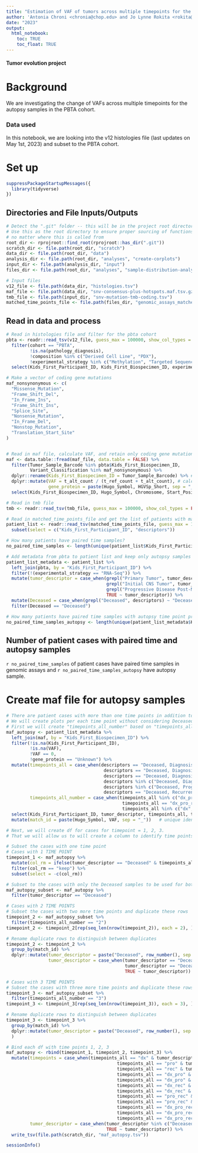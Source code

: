 ```yaml
---
title: "Estimation of VAF of tumors across multiple timepoints for the autopsy samples in the PBTA Cohort"
author: 'Antonia Chroni <chronia@chop.edu> and Jo Lynne Rokita <rokita@chop.edu> for D3B'
date: "2023"
output:
  html_notebook:
    toc: TRUE
    toc_float: TRUE
---
```



#### Tumor evolution project 

# Background
We are investigating the change of VAFs across multiple timepoints for the autopsy samples in the PBTA cohort.

### Data used 
In this notebook, we are looking into the v12 histologies file (last updates on May 1st, 2023) and subset to the PBTA cohort.

# Set up

```r
suppressPackageStartupMessages({
  library(tidyverse)
})
```

## Directories and File Inputs/Outputs

```r
# Detect the ".git" folder -- this will be in the project root directory
# Use this as the root directory to ensure proper sourcing of functions 
# no matter where this is called from
root_dir <- rprojroot::find_root(rprojroot::has_dir(".git"))
scratch_dir <- file.path(root_dir, "scratch")
data_dir <- file.path(root_dir, "data")
analysis_dir <- file.path(root_dir, "analyses", "create-corplots")
input_dir <- file.path(analysis_dir, "input")
files_dir <- file.path(root_dir, "analyses", "sample-distribution-analysis", "results")

# Input files
v12_file <- file.path(data_dir, "histologies.tsv")
maf_file <- file.path(data_dir, "snv-consensus-plus-hotspots.maf.tsv.gz")
tmb_file <- file.path(input_dir, "snv-mutation-tmb-coding.tsv")
matched_time_points_file <- file.path(files_dir, "genomic_assays_matched_time_points.tsv") # file from add-sample-distribution module
```

## Read in data and process

```r
# Read in histologies file and filter for the pbta cohort
pbta <- readr::read_tsv(v12_file, guess_max = 100000, show_col_types = FALSE) %>%
  filter(cohort == "PBTA",
         !is.na(pathology_diagnosis),
         !composition %in% c("Derived Cell Line", "PDX"),
         !experimental_strategy %in% c("Methylation", "Targeted Sequencing")) %>%
  select(Kids_First_Participant_ID, Kids_First_Biospecimen_ID, experimental_strategy, tumor_descriptor, age_at_diagnosis_days, age_last_update_days, cancer_predispositions, broad_histology, short_histology, cancer_group) 

# Make a vector of coding gene mutations
maf_nonsynonymous <- c(
  "Missense_Mutation",
  "Frame_Shift_Del",
  "In_Frame_Ins",
  "Frame_Shift_Ins",
  "Splice_Site",
  "Nonsense_Mutation",
  "In_Frame_Del",
  "Nonstop_Mutation",
  "Translation_Start_Site"
)


# Read in maf file, calculate VAF, and retain only coding gene mutations
maf <- data.table::fread(maf_file, data.table = FALSE) %>% 
  filter(Tumor_Sample_Barcode %in% pbta$Kids_First_Biospecimen_ID,
         Variant_Classification %in% maf_nonsynonymous) %>%
  dplyr::rename(Kids_First_Biospecimen_ID = Tumor_Sample_Barcode) %>% # change name of the biospecimen to match the one from the histologies files
  dplyr::mutate(VAF = t_alt_count / (t_ref_count + t_alt_count), # calculate VAF 
                gene_protein = paste(Hugo_Symbol, HGVSp_Short, sep = "_")) %>%  # concatenate gene and protein information
  select(Kids_First_Biospecimen_ID, Hugo_Symbol, Chromosome, Start_Position, Variant_Classification, VAF, HGVSc, HGVSp, HGVSp_Short, gene_protein) 

# Read in tmb file
tmb <- readr::read_tsv(tmb_file, guess_max = 100000, show_col_types = FALSE)

# Read in matched_time_points_file and get the list of patients with matched time points
patient_list <- readr::read_tsv(matched_time_points_file, guess_max = 100000, show_col_types = FALSE) %>%
  subset(select = c("Kids_First_Participant_ID", "descriptors"))

# How many patients have paired time samples?
no_paired_time_samples <- length(unique(patient_list$Kids_First_Participant_ID))

# Add metadata from pbta to patient list and keep only autopsy samples
patient_list_metadata <- patient_list %>% 
  left_join(pbta, by = "Kids_First_Participant_ID") %>%
  filter(!(experimental_strategy == "RNA-Seq")) %>%
  mutate(tumor_descriptor = case_when(grepl("Primary Tumor", tumor_descriptor) ~ "Diagnosis", 
                                      grepl("Initial CNS Tumor", tumor_descriptor) ~ "Diagnosis", 
                                      grepl("Progressive Disease Post-Mortem", tumor_descriptor) ~ "Deceased", 
                                      TRUE ~ tumor_descriptor)) %>%
  mutate(Deceased = case_when(grepl("Deceased", descriptors) ~ "Deceased")) %>%
  filter(Deceased == "Deceased") 

# How many patients have paired time samples with autopsy time point present?
no_paired_time_samples_autopsy <- length(unique(patient_list_metadata$Kids_First_Participant_ID))
```

## Number of patient cases with paired time and autopsy samples

`r no_paired_time_samples` of patient cases have paired time samples in genomic assays and `r no_paired_time_samples_autopsy` have autopsy sample.


# Create maf file for autopsy samples

```r
# There are patient cases with more than one time points in addition to Deceased, e.g. Diagnosis and Progressive.
# We will create plots per each time point without considering Deceased.
# First we will create "timepoints_all_number" based on "timepoints_all" to account for time points = 1, 2, 3.
maf_autopsy <- patient_list_metadata %>% 
  left_join(maf, by = "Kids_First_Biospecimen_ID") %>%
  filter(!is.na(Kids_First_Participant_ID),
         !is.na(VAF),
         !VAF == 0, 
         !gene_protein == "Unknown") %>%
  mutate(timepoints_all = case_when(descriptors == "Deceased, Diagnosis, Diagnosis, Progressive, Progressive" ~ "dx_pro", 
                                     descriptors == "Deceased, Diagnosis, Recurrence" ~ "dx_rec", descriptors %in% c("Deceased, Progressive, Recurrence", "Deceased, Progressive, Progressive, Recurrence", "Deceased, Progressive, Recurrence, Recurrence") ~ "pro_rec",
                                     descriptors == "Deceased, Diagnosis, Progressive, Recurrence" ~ "dx_pro_rec",
                                     descriptors %in% c("Deceased, Diagnosis", "Deceased, Diagnosis, Diagnosis", "Deceased, Diagnosis, Diagnosis, Diagnosis, Diagnosis") ~ "dx",
                                     descriptors %in% c("Deceased, Progressive", "Deceased, Progressive, Progressive") ~ "pro",
                                     descriptors == "Deceased, Recurrence" ~ "rec"),
         timepoints_all_number = case_when(timepoints_all %in% c("dx_pro", "dx_rec", "pro_rec") ~ "2",
                                            timepoints_all == "dx_pro_rec" ~ "3",
                                            timepoints_all %in% c("dx", "pro", "rec") ~ "1")) %>%
  select(Kids_First_Participant_ID, tumor_descriptor, timepoints_all, timepoints_all_number, Hugo_Symbol, gene_protein, VAF) %>%
  mutate(match_id = paste(Hugo_Symbol, VAF, sep = "_"))   # unique identifiers to use for any samples with multiple time points 

# Next, we will create df for cases for timepoint = 1, 2, 3.
# That we will allow us to will create a column to identify time points to use for the plots functions (timepoints).

# Subset the cases with one time point 
# Cases with 1 TIME POINT
timepoint_1 <- maf_autopsy %>%
  mutate(col_rm = ifelse(tumor_descriptor == "Deceased" & timepoints_all_number %in% c("2", "3"), "remove", "keep")) %>%
  filter(col_rm == "keep") %>%
  subset(select = -c(col_rm)) 

# Subset to the cases with only the Deceased samples to be used for both timepoint_2 and timepoint_3
maf_autopsy_subset <- maf_autopsy %>%
  filter(tumor_descriptor == "Deceased")

# Cases with 2 TIME POINTS
# Subset the cases with two more time points and duplicate these rows 
timepoint_2 <- maf_autopsy_subset %>%
  filter(timepoints_all_number == "2")
timepoint_2 <- timepoint_2[rep(seq_len(nrow(timepoint_2)), each = 2), ]  

# Rename duplicate rows to distinguish between duplicates
timepoint_2 <- timepoint_2 %>% 
  group_by(match_id) %>%
  dplyr::mutate(tumor_descriptor = paste("Deceased", row_number(), sep = "_"),
                tumor_descriptor = case_when(tumor_descriptor == "Deceased_3" ~ "Deceased_1", # there is a bug producing Deceased_3, Deceased_3 instead of Deceased_1, Deceased_2 for: PT_HJMP6PH2, ADAMTS9_0.191176470588235
                                             tumor_descriptor == "Deceased_4" ~ "Deceased_2",
                                             TRUE ~ tumor_descriptor)) 

# Cases with 3 TIME POINTS
# Subset the cases with three more time points and duplicate these rows 
timepoint_3 <- maf_autopsy_subset %>%
  filter(timepoints_all_number == "3")
timepoint_3 <- timepoint_3[rep(seq_len(nrow(timepoint_3)), each = 3), ]  

# Rename duplicate rows to distinguish between duplicates
timepoint_3 <- timepoint_3 %>% 
  group_by(match_id) %>% 
  dplyr::mutate(tumor_descriptor = paste("Deceased", row_number(), sep = "_")
  )

# Bind each df with time points 1, 2, 3
maf_autopsy <- rbind(timepoint_1, timepoint_2, timepoint_3) %>%
  mutate(timepoints = case_when(timepoints_all == "dx" & tumor_descriptor %in% c("Diagnosis", "Deceased") ~ "Diagnosis",
                                          timepoints_all == "pro" & tumor_descriptor %in% c("Progressive", "Deceased") ~ "Progressive",
                                          timepoints_all == "rec" & tumor_descriptor %in% c("Recurrence", "Deceased") ~ "Recurrence",
                                          timepoints_all == "dx_pro" & tumor_descriptor %in% c("Diagnosis", "Deceased_1") ~ "Diagnosis",
                                          timepoints_all == "dx_pro" & tumor_descriptor %in% c("Progressive", "Deceased_2") ~ "Progressive",
                                          timepoints_all == "dx_rec" & tumor_descriptor %in% c("Diagnosis", "Deceased_1") ~ "Diagnosis",
                                          timepoints_all == "dx_rec" & tumor_descriptor %in% c("Recurrence", "Deceased_2") ~ "Recurrence",
                                          timepoints_all == "pro_rec" & tumor_descriptor %in% c("Progressive", "Deceased_1") ~ "Progressive",
                                          timepoints_all == "pro_rec" & tumor_descriptor %in% c("Recurrence", "Deceased_2") ~ "Recurrence",
                                          timepoints_all == "dx_pro_rec" & tumor_descriptor %in% c("Diagnosis", "Deceased_1") ~ "Diagnosis",
                                          timepoints_all == "dx_pro_rec" & tumor_descriptor %in% c("Progressive", "Deceased_2") ~ "Progressive",
                                          timepoints_all == "dx_pro_rec" & tumor_descriptor %in% c("Recurrence", "Deceased_3") ~ "Recurrence"),
         tumor_descriptor = case_when(tumor_descriptor %in% c("Deceased_1", "Deceased_2", "Deceased_3") ~ "Deceased",
                                      TRUE ~ tumor_descriptor)) %>%
  write_tsv(file.path(scratch_dir, "maf_autopsy.tsv"))
```

```r
sessionInfo()
```
